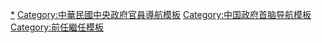 {{Navbox with collapsible groups
|name = 中華民國政府首腦
|title = [[File:Flag_of_China_(1912–1928).svg|22px|link=北洋政府]]→{{ROC}}[[中華民國政府首腦列表|政府首腦]] 
|above=
*[[模板:中華民國國家元首|總統]]
*[[模板:中華民國副總統|副總統]]
*[[模板:中華民國國務總理|國務總理]]
*[[模板:中華民國政府首腦|行政院院長]]
*[[模板:中華民國立法院院長|立法院院長]]
*[[模板:中華民國司法院院長|司法院院長]]
*[[模板:中華民國考試院院長|考試院院長]]
*[[模板:中華民國監察院院長|監察院院長]]
|bodyclass = hlist
|state = collapsed
|groupstyle = text-align: center;
|selected = {{{1|}}}

|abbr2 = 1
|group2 = [[File:Flag of China (1912–1928).svg|23px|五色旗]] [[北洋政府]]（1912–1928）
|list2 = 
{{Navbox with columns |child
|padding = 1em
|colstyle = vertical-align: top; font-size: 100%; 
|evencolstyle = background: #f7fcfe;
|group2 = [[中華民國國務總理|國務總理]]<br />1912–1914
|list2 = [[唐紹儀]]{{to}}[[陸徵祥]]<small>（代）</small>{{to}}[[陸徵祥]]{{to}}[[赵秉钧]]<small>（代）</small>{{to}}[[赵秉钧]]{{to}}[[段祺瑞]]<small>（代）</small>{{to}}[[朱启钤]]<small>（代，未就任）</small>{{to}}[[段祺瑞]]<small>（代）</small>{{to}}[[熊希齡]]{{to}}[[孫寶琦]]<small>（代）</small>
|group3 = {{nowrap begin}}[[政事堂]][[中華民國國務總理|國務卿]]{{nowrap end}}1914–1916
|list3 = [[徐世昌]]{{to}}[[陸徵祥]]<small>（代）</small>{{to}}[[陸徵祥]]<small>（二次）</small>{{to}}[[徐世昌]]<small>（二次）</small>{{to}}[[段祺瑞]]
|group4 = [[中華民國國務總理|國務總理]]<br />1916–1928
|list4 = [[段祺瑞]]<small>（二次）</small>{{to}}[[伍廷芳]]<small>（代）</small>{{to}}[[李經羲]]{{to}}[[江朝宗]]<small>（代）</small>{{to}}[[段祺瑞]]<small>（三次）</small>{{to}}[[汪大燮]]<small>（代）</small>{{to}}[[王士珍]]{{to}}[[錢能訓]]<small>（代）</small>{{to}}[[段祺瑞]]<small>（四次）</small>{{to}}[[錢能訓]]<small>（代）</small>{{to}}[[錢能訓]]{{to}}[[龔心湛]]<small>（代）</small>{{to}}[[靳雲鵬]]<small>（代）</small>{{to}}[[靳雲鵬]]{{to}}[[萨镇冰|薩鎮冰]]<small>（代）</small>{{to}}[[靳雲鵬]]<small>（二次）</small>{{to}}[[靳雲鵬]]<small>（三次）</small>{{to}}[[颜惠庆|顏惠慶]]<small>（代）</small>{{to}}[[梁士詒]]{{to}}[[颜惠庆]]<small>（代）</small>{{to}}[[周自齊]]<small>（代）</small>{{to}}[[颜惠庆]]{{to}}[[王寵惠]]<small>（代）</small>{{to}}[[唐紹儀]]<small>（未就任）</small>{{to}}[[王寵惠]]{{to}}[[汪大燮]]{{to}}[[王正廷]]<small>（代）</small>{{to}}[[張紹曾]]{{to}}[[李根源]]<small>（代）</small>{{to}}[[高凌霨]]<small>（代）</small>{{to}}[[孫寶琦]]{{to}}[[顾维钧]]<small>（代）</small>{{to}}[[颜惠庆|顏惠慶]]<small>（二次）</small>{{to}}[[黄郛]]{{to}}不設國務總理{{to}}[[許世英]]{{to}}[[賈德耀]]<small>（代）</small>{{to}}[[賈德耀]]{{to}}[[胡惟德]]<small>（代）</small>{{to}}[[颜惠庆]]<small>（三次）</small>{{to}}[[杜錫珪]]<small>（代）</small>{{to}}[[顾维钧]]<small>（代）</small>{{to}}[[顾维钧]]{{to}}[[胡惟德]]<small>（代）</small>{{to}}[[潘復]]
}}

|abbr3 = 2
|group3 = [[File:Flag of the Republic of China.svg|23px|青天白日滿地紅旗]] [[國民政府]]（1928–1948）
|list3 = 
{{Navbox with columns |child
|padding = 1em
|colstyle = vertical-align: top; font-size: 100%; 
|evencolstyle = background: #f7fcfe;
|group1 = {{nowrap|[[行政院]][[行政院院長|院長]]}}<br />1928–1948
|list1 = [[谭延闿|譚延闓]]{{to}}''[[宋子文]]<small>（代）</small>''{{to}}[[蔣中正]]{{to}}''[[陳銘樞]]<small>（代）</small>''{{to}}[[孫科|孫　科]]{{to}}[[汪精卫|汪兆銘]]{{to}}''[[宋子文]]<small>（代）</small>''{{to}}''[[孔祥熙]]<small>（代）</small>''{{to}}[[蔣中正]]<small>（二次）</small>{{to}}''[[孔祥熙]]<small>（代）</small>''{{to}}''[[王寵惠]]<small>（代）</small>''{{to}}[[孔祥熙]]{{to}}[[蔣中正]]<small>（三次）</small>{{to}}''[[宋子文]]<small>（代）</small>''{{to}}[[宋子文]]{{to}}''[[蔣中正]]<small>（代）</small>''{{to}}[[張群]]
}}

|abbr4 = 3
|group4 = [[File:Flag of the Republic of China-Nanjing (Peace, Anti-Communism, National Construction).svg|23px|青天白日滿地紅旗]] [[国民政府委员会 (汪精卫政权)|伪國民政府]]（1940–1945）
|list4 = 
{{Navbox with columns |child
|padding = 1em
|colstyle = vertical-align: top; font-size: 100%; 
|evencolstyle = background: #f7fcfe;
|group1 = {{nowrap|[[行政院 (汪精卫政权)|行政院]][[行政院院長|院長]]}}<br />1940–1945
|list1 = [[汪精卫|汪兆銘]]{{to}}[[陈公博]]
}}

|abbr5 = 4
|group5 = [[File:Flag of the Republic of China.svg|23px|青天白日滿地紅旗]] [[中華民國政府]]（1948年至今）
|list5  =
{{Navbox with columns |child
|padding = 1em
|colstyle = vertical-align: top; font-size: 100%; 
|evencolstyle = background: #f7fcfe;

|group6 = [[行政院]][[行政院院長|院長]]<br />1948年至今
|list6 =
{{Navbox with columns |child
|groupstyle = font-size: 90%;
|group1 = [[File:Emblem of the Kuomintang.svg|16px]] [[中國國民黨|國民黨]]第一次執政<br />(1948–2000)
|list1 = [[翁文灝]]{{to}}[[孫科|孫　科]]<small>（二次）</small>{{to}}[[何應欽]]{{to}}[[阎锡山|閻錫山]]{{to}}[[陳誠]]{{to}}[[俞鴻鈞]]{{to}}[[陳誠]]<small>（二次）</small>{{to}}''[[王雲五]]<small>（代）</small>''{{to}}[[嚴家淦]]{{to}}[[蔣經國]]{{to}}''[[徐慶鐘]]<small>（代）</small>''{{to}}[[孫運璿]]{{to}}[[俞國華]]{{to}}[[李煥]]{{to}}[[郝柏村]]{{to}}[[連戰]]{{to}}[[蕭萬長]]
|group2 = [[File:Green Island with White Cross.svg|16px]] [[民主進步黨|民進黨]]第一次執政<br />(2000–2008)
|list2 = [[唐飛]]{{to}}[[張俊雄]]{{to}}[[游錫堃]]{{to}}[[謝長廷]]{{to}}[[蘇貞昌]]{{to}}[[張俊雄]]<small>（二次）</small>
|group3 =[[File:Emblem of the Kuomintang.svg|16px]] 國民黨第二次執政<br />(2008–2016)
|list3 = [[劉兆玄]]{{to}}[[吳敦義]]{{to}}[[陳冲 (臺灣)|陳冲]]{{to}}[[江宜樺]]{{to}}[[毛治國]]{{to}}[[張善政]]
|group4 = [[File:Green Island with White Cross.svg|16px]] 民進黨第二次執政<br />(2016–)
|list4 = [[林全]]{{to}}[[賴清德]]{{to}}[[蘇貞昌]]<small>（二次）</small>
}}
}}

}}<noinclude>

[[Category:中华民国政府首脑|*]]
[[Category:中華民國中央政府官員導航模板]]
[[Category:中国政府首脑导航模板]]
[[Category:前任繼任模板]]
</noinclude>